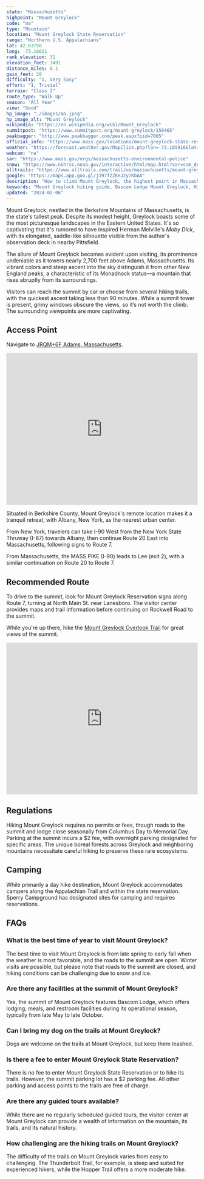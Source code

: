 ```yaml
---
state: "Massachusetts"
highpoint: "Mount Greylock"
code: "ma"
type: "Mountain"
location: "Mount Greylock State Reservation"
range: "Northern U.S. Appalachians"
lat: 42.63758
long: -73.16621
rank_elevation: 31
elevation_feet: 3491
distance_miles: 0.1
gain_feet: 20
difficulty: "1, Very Easy"
effort: "1, Trivial"
terrain: "Class I"
route_type: "Walk Up"
season: "All Year"
view: "Good"
hp_image: "./images/ma.jpeg"
hp_image_alt: "Mount Greylock"
wikipedia: "https://en.wikipedia.org/wiki/Mount_Greylock"
summitpost: "https://www.summitpost.org/mount-greylock/150465"
peakbagger: "http://www.peakbagger.com/peak.aspx?pid=7065"
official_info: "https://www.mass.gov/locations/mount-greylock-state-reservation"
weather: "https://forecast.weather.gov/MapClick.php?lon=-73.165916&lat=42.63726"
webcam: "na"
sar: "https://www.mass.gov/orgs/massachusetts-environmental-police"
snow: "https://www.nohrsc.noaa.gov/interactive/html/map.html?var=ssm_depth&min_x=-73.2394821176052&min_y=42.5372604370117&max_x=-73.092350768137&max_y=42.7372604370117&bgvar=dem&shdvar=shading&title=0&width=800&height=450&font=0&lbl=m&palette=0&h_o=0&metric=0&lp=0&no_header=0&snap=1&o7=1&o9=1&o11=1&o13=1"
alltrails: "https://www.alltrails.com/trail/us/massachusetts/mount-greylock-overlook-trail"
google: "https://maps.app.goo.gl/j397fZZKHJ2y7KbAA"
description: "How to climb Mount Greylock, the highest point in Massachusetts."
keywords: "Mount Greylock hiking guide, Bascom Lodge Mount Greylock, Hiking in the Berkshires, Appalachian Trail Mount Greylock"
updated: "2024-02-06"
---
```


Mount Greylock, nestled in the Berkshire Mountains of Massachusetts, is the state's tallest peak. Despite its modest height, Greylock boasts some of the most picturesque landscapes in the Eastern United States. It's so captivating that it's rumored to have inspired Herman Melville's *Moby Dick*, with its elongated, saddle-like silhouette visible from the author's observation deck in nearby Pittsfield.

The allure of Mount Greylock becomes evident upon visiting, its prominence undeniable as it towers nearly 2,700 feet above Adams, Massachusetts. Its vibrant colors and steep ascent into the sky distinguish it from other New England peaks, a characteristic of its Monadnock status—a mountain that rises abruptly from its surroundings.

Visitors can reach the summit by car or choose from several hiking trails, with the quickest ascent taking less than 90 minutes. While a summit tower is present, grimy windows obscure the views, so it’s not worth the climb. The surrounding viewpoints are more captivating.

## Access Point
Navigate to <a target="_blank" href="https://maps.app.goo.gl/j397fZZKHJ2y7KbAA">JRQM+6F Adams, Massachusetts</a>.

<iframe src="https://www.google.com/maps/embed?pb=!1m18!1m12!1m3!1d1614.310318068409!2d-73.16725577322512!3d42.63768630766773!2m3!1f0!2f0!3f0!3m2!1i1024!2i768!4f13.1!3m3!1m2!1s0x89e0b6c693ba6b5f%3A0xe109fc9afb7fc7fb!2sThunderbolt%20Lodge%20Trailhead%20Parking!5e0!3m2!1sen!2sus!4v1708320677768!5m2!1sen!2sus" width="100%" height="400" style="border:0;" allowfullscreen="" loading="lazy" referrerpolicy="no-referrer-when-downgrade"></iframe>

Situated in Berkshire County, Mount Greylock's remote location makes it a tranquil retreat, with Albany, New York, as the nearest urban center.

From New York, travelers can take I-90 West from the New York State Thruway (I-87) towards Albany, then continue Route 20 East into Massachusetts, following signs to Route 7.

From Massachusetts, the MASS PIKE (I-90) leads to Lee (exit 2), with a similar continuation on Route 20 to Route 7.

## Recommended Route
To drive to the summit, look for Mount Greylock Reservation signs along Route 7, turning at North Main St. near Lanesboro. The visitor center provides maps and trail information before continuing on Rockwell Road to the summit.

While you're up there, hike the <a target="_blank" href="https://www.alltrails.com/trail/us/massachusetts/mount-greylock-overlook-trail">Mount Greylock Overlook Trail</a> for great views of the summit.

<iframe class="alltrails" src="https://www.alltrails.com/widget/trail/us/massachusetts/mount-greylock-overlook-trail?scrollZoom=false&elevationDiagram=false&u=i&sh=cmpl5n" width="100%" height="400" frameborder="0" scrolling="no" marginheight="0" marginwidth="0" title="AllTrails: Trail Guides and Maps for Hiking, Camping, and Running"></iframe>

## Regulations
Hiking Mount Greylock requires no permits or fees, though roads to the summit and lodge close seasonally from Columbus Day to Memorial Day. Parking at the summit incurs a $2 fee, with overnight parking designated for specific areas. The unique boreal forests across Greylock and neighboring mountains necessitate careful hiking to preserve these rare ecosystems.

## Camping
While primarily a day hike destination, Mount Greylock accommodates campers along the Appalachian Trail and within the state reservation. Sperry Campground has designated sites for camping and requires reservations.

## FAQs
### What is the best time of year to visit Mount Greylock?
The best time to visit Mount Greylock is from late spring to early fall when the weather is most favorable, and the roads to the summit are open. Winter visits are possible, but please note that roads to the summit are closed, and hiking conditions can be challenging due to snow and ice.

### Are there any facilities at the summit of Mount Greylock?
Yes, the summit of Mount Greylock features Bascom Lodge, which offers lodging, meals, and restroom facilities during its operational season, typically from late May to late October.

### Can I bring my dog on the trails at Mount Greylock?
Dogs are welcome on the trails at Mount Greylock, but keep them leashed.

### Is there a fee to enter Mount Greylock State Reservation?
There is no fee to enter Mount Greylock State Reservation or to hike its trails. However, the summit parking lot has a $2 parking fee. All other parking and access points to the trails are free of charge.

### Are there any guided tours available?
While there are no regularly scheduled guided tours, the visitor center at Mount Greylock can provide a wealth of information on the mountain, its trails, and its natural history.

### How challenging are the hiking trails on Mount Greylock?
The difficulty of the trails on Mount Greylock varies from easy to challenging. The Thunderbolt Trail, for example, is steep and suited for experienced hikers, while the Hopper Trail offers a more moderate hike.
